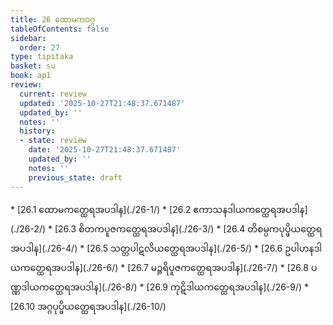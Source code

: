 ```yaml
---
title: 26 ထောမကဝဂ္ဂ
tableOfContents: false
sidebar:
  order: 27
type: tipitaka
basket: su
book: ap1
review:
  current: review
  updated: '2025-10-27T21:48:37.671487'
  updated_by: ''
  notes: ''
  history:
  - state: review
    date: '2025-10-27T21:48:37.671487'
    updated_by: ''
    notes: ''
    previous_state: draft
---
```



<ReviewStatus review={frontmatter.review} showDetails={true} />

<HypothesisAnnotation frontmatter={frontmatter} />

<DynamicBreadcrumb />



<TableOfContents book="ap1" section="26">
* [26.1 ထောမကတ္ထေရအပဒါန](./26-1/)
* [26.2 ဧကာသနဒါယကတ္ထေရအပဒါန](./26-2/)
* [26.3 စိတကပူဇကတ္ထေရအပဒါန](./26-3/)
* [26.4 တိစမ္ပကပုပ္ဖိယတ္ထေရအပဒါန](./26-4/)
* [26.5 သတ္တပါဋလိယတ္ထေရအပဒါန](./26-5/)
* [26.6 ဥပါဟနဒါယကတ္ထေရအပဒါန](./26-6/)
* [26.7 မဉ္ဇရိပူဇကတ္ထေရအပဒါန](./26-7/)
* [26.8 ပဏ္ဏဒါယကတ္ထေရအပဒါန](./26-8/)
* [26.9 ကုဋိဒါယကတ္ထေရအပဒါန](./26-9/)
* [26.10 အဂ္ဂပုပ္ဖိယတ္ထေရအပဒါန](./26-10/)
</TableOfContents>